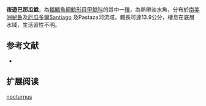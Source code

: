 {{Speciesbox
| name = 夜遊巴那瓜鯰
| image = 
| image_width = 250px
| image_caption = 
| status = NE
| status_system = IUCN3.1
| genus = Panaqolus
| species = nocturnus
| authority = Schaefer & Stewart, 1993
| synonyms = *''Panaque nocturnus'',Schaefer & Stewart, 1993
}} 
'''夜遊巴那瓜鯰'''，為[[輻鰭魚綱|輻鰭魚綱]][[鯰形目|鯰形目]][[甲鯰科|甲鯰科]]的其中一[[種|種]]，為熱帶淡水魚，分布於[[南美洲|南美洲]][[秘魯|秘魯]]及[[厄瓜多爾|厄瓜多爾]]Santiago 及Pastaza河流域，體長可達13.9公分，棲息在底層水域，生活習性不明。

==参考文献==
*{{FishBase_species|genus=Panaqolus|species=nocturnus|year=2014|month=11}}

== 扩展阅读 ==
{{refbegin}}
{{wikispecies-inline|Panaqolus nocturnus|夜遊巴那瓜鯰}}
{{refend}}
{{Taxonbar|from=Q5772233}}

[[Category:巴那瓜鯰屬|nocturnus]]